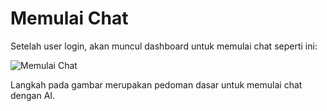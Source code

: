 # Memulai Chat

Setelah user login, akan muncul dashboard untuk memulai chat seperti ini:

![Memulai Chat](https://res.cloudinary.com/moyadev/image/upload/v1732790361/maia/memulaiChat_ct5vpe.png)

Langkah pada gambar merupakan pedoman dasar untuk memulai chat dengan AI.

